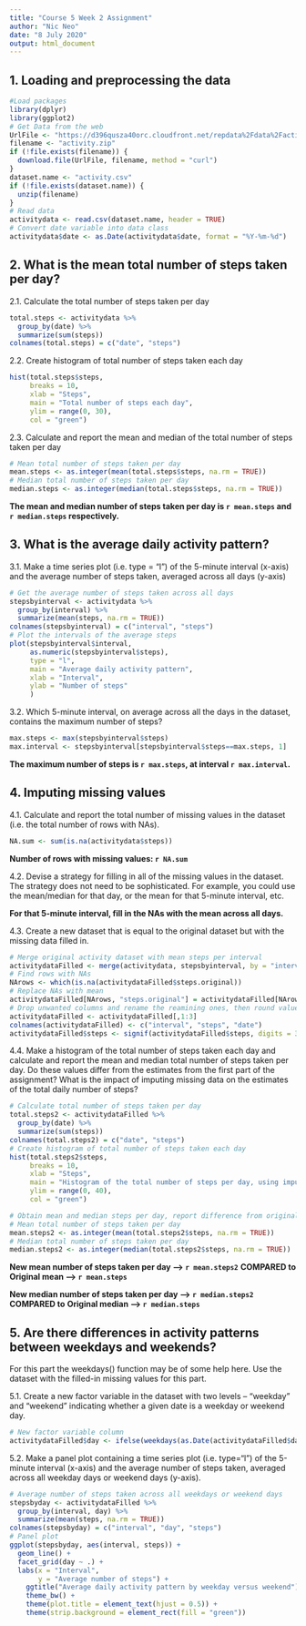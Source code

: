 ```yaml
---
title: "Course 5 Week 2 Assignment"
author: "Nic Neo"
date: "8 July 2020"
output: html_document
---
```


## 1. Loading and preprocessing the data

```r
#Load packages
library(dplyr)
library(ggplot2)
# Get Data from the web
UrlFile <- "https://d396qusza40orc.cloudfront.net/repdata%2Fdata%2Factivity.zip"
filename <- "activity.zip"
if (!file.exists(filename)) {
  download.file(UrlFile, filename, method = "curl")
}
dataset.name <- "activity.csv"
if (!file.exists(dataset.name)) {
  unzip(filename)
}
# Read data
activitydata <- read.csv(dataset.name, header = TRUE)
# Convert date variable into data class
activitydata$date <- as.Date(activitydata$date, format = "%Y-%m-%d")
```

## 2. What is the mean total number of steps taken per day?

2.1. Calculate the total number of steps taken per day
```r
total.steps <- activitydata %>% 
  group_by(date) %>%
  summarize(sum(steps))
colnames(total.steps) = c("date", "steps")
```

2.2. Create histogram of total number of steps taken each day
```r
hist(total.steps$steps, 
     breaks = 10, 
     xlab = "Steps",
     main = "Total number of steps each day",
     ylim = range(0, 30),
     col = "green")
```

2.3. Calculate and report the mean and median of the total number of steps taken per day
```r
# Mean total number of steps taken per day
mean.steps <- as.integer(mean(total.steps$steps, na.rm = TRUE))
# Median total number of steps taken per day
median.steps <- as.integer(median(total.steps$steps, na.rm = TRUE))
```
**The mean and median number of steps taken per day is `r mean.steps` and `r median.steps` respectively.**

## 3. What is the average daily activity pattern?
3.1. Make a time series plot  (i.e. type = "l") of the 5-minute interval (x-axis) and the average number of steps taken, averaged across all days (y-axis)
```r
# Get the average number of steps taken across all days
stepsbyinterval <- activitydata %>% 
  group_by(interval) %>%
  summarize(mean(steps, na.rm = TRUE))
colnames(stepsbyinterval) = c("interval", "steps")
# Plot the intervals of the average steps
plot(stepsbyinterval$interval,
     as.numeric(stepsbyinterval$steps), 
     type = "l",
     main = "Average daily activity pattern",
     xlab = "Interval",
     ylab = "Number of steps"
     )
```

3.2. Which 5-minute interval, on average across all the days in the dataset, contains the maximum number of steps?
```r
max.steps <- max(stepsbyinterval$steps)
max.interval <- stepsbyinterval[stepsbyinterval$steps==max.steps, 1]
```
**The maximum number of steps is `r max.steps`, at interval `r max.interval`.**

## 4. Imputing missing values

4.1. Calculate and report the total number of missing values in the dataset (i.e. the total number of rows with NAs).
```r
NA.sum <- sum(is.na(activitydata$steps))
```
**Number of rows with missing values: `r NA.sum`**

4.2. Devise a strategy for filling in all of the missing values in the dataset. The strategy does not need to be sophisticated. For example, you could use the mean/median for that day, or the mean for that 5-minute interval, etc.

**For that 5-minute interval, fill in the NAs with the mean across all days.**

4.3. Create a new dataset that is equal to the original dataset but with the missing data filled in.
```r
# Merge original activity dataset with mean steps per interval
activitydataFilled <- merge(activitydata, stepsbyinterval, by = "interval", suffixes = c(".original", ".mean"))
# Find rows with NAs
NArows <- which(is.na(activitydataFilled$steps.original))
# Replace NAs with mean
activitydataFilled[NArows, "steps.original"] = activitydataFilled[NArows, "steps.mean"]
# Drop unwanted columns and rename the reamining ones, then round values to 3 sig fig.
activitydataFilled <- activitydataFilled[,1:3]
colnames(activitydataFilled) <- c("interval", "steps", "date")
activitydataFilled$steps <- signif(activitydataFilled$steps, digits = 3)
```

4.4. Make a histogram of the total number of steps taken each day and calculate and report the mean and median total number of steps taken per day. Do these values differ from the estimates from the first part of the assignment? What is the impact of imputing missing data on the estimates of the total daily number of steps?

```r
# Calculate total number of steps taken per day
total.steps2 <- activitydataFilled %>% 
  group_by(date) %>%
  summarize(sum(steps))
colnames(total.steps2) = c("date", "steps")
# Create histogram of total number of steps taken each day
hist(total.steps2$steps, 
     breaks = 10, 
     xlab = "Steps",
     main = "Histogram of the total number of steps per day, using imputed data",
     ylim = range(0, 40),
     col = "green")

# Obtain mean and median steps per day, report difference from original data
# Mean total number of steps taken per day
mean.steps2 <- as.integer(mean(total.steps2$steps, na.rm = TRUE))
# Median total number of steps taken per day
median.steps2 <- as.integer(median(total.steps2$steps, na.rm = TRUE))
```
**New mean number of steps taken per day --> `r mean.steps2`**
**COMPARED to **
**Original mean --> `r mean.steps`**

**New median number of steps taken per day --> `r median.steps2`**
**COMPARED to**
**Original median --> `r median.steps`**

## 5. Are there differences in activity patterns between weekdays and weekends?

For this part the weekdays() function may be of some help here. Use the dataset with the filled-in missing values for this part.

5.1. Create a new factor variable in the dataset with two levels – “weekday” and “weekend” indicating whether a given date is a weekday or weekend day.
```r
# New factor variable column
activitydataFilled$day <- ifelse(weekdays(as.Date(activitydataFilled$date)) == "Saturday" | weekdays(as.Date(activitydataFilled$date)) == "Sunday", "weekend", "weekday")
```

5.2. Make a panel plot containing a time series plot (i.e. type="l") of the 5-minute interval (x-axis) and the average number of steps taken, averaged across all weekday days or weekend days (y-axis).
```r
# Average number of steps taken across all weekdays or weekend days
stepsbyday <- activitydataFilled %>% 
  group_by(interval, day) %>%
  summarize(mean(steps, na.rm = TRUE))
colnames(stepsbyday) = c("interval", "day", "steps")
# Panel plot
ggplot(stepsbyday, aes(interval, steps)) + 
  geom_line() +
  facet_grid(day ~ .) +
  labs(x = "Interval", 
       y = "Average number of steps") +
    ggtitle("Average daily activity pattern by weekday versus weekend") +    
    theme_bw() + 
    theme(plot.title = element_text(hjust = 0.5)) +
    theme(strip.background = element_rect(fill = "green")) 
```
